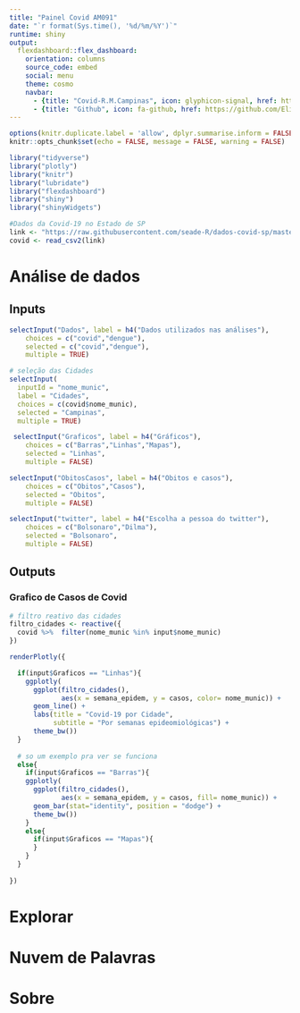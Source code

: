 ```yaml
---
title: "Painel Covid AM091"
date: "`r format(Sys.time(), '%d/%m/%Y')`"
runtime: shiny
output: 
  flexdashboard::flex_dashboard:
    orientation: columns
    source_code: embed
    social: menu
    theme: cosmo 
    navbar:  
      - {title: "Covid-R.M.Campinas", icon: glyphicon-signal, href: https://covid-rmc.netlify.app}
      - {title: "Github", icon: fa-github, href: https://github.com/Elizemiku/PainelCovidUnicamp}
---
```


```r
options(knitr.duplicate.label = 'allow', dplyr.summarise.inform = FALSE)
knitr::opts_chunk$set(echo = FALSE, message = FALSE, warning = FALSE)
```

<!-- podemos criar um chunk pegando os codigos do twitter de um R script depois -->

```r
library("tidyverse")
library("plotly")
library("knitr")
library("lubridate")
library("flexdashboard")
library("shiny")
library("shinyWidgets")
```

```r
#Dados da Covid-19 no Estado de SP
link <- "https://raw.githubusercontent.com/seade-R/dados-covid-sp/master/data/dados_covid_sp.csv"
covid <- read_csv2(link)
```

Análise de dados 
=====================================  

Inputs {.sidebar}
-----------------------------------------------------------------------


```r
selectInput("Dados", label = h4("Dados utilizados nas análises"), 
    choices = c("covid","dengue"), 
    selected = c("covid","dengue"),
    multiple = TRUE)

# seleção das Cidades
selectInput(
  inputId = "nome_munic", 
  label = "Cidades", 
  choices = c(covid$nome_munic),
  selected = "Campinas",
  multiple = TRUE)

 selectInput("Graficos", label = h4("Gráficos"), 
    choices = c("Barras","Linhas","Mapas"), 
    selected = "Linhas",
    multiple = FALSE)

selectInput("ObitosCasos", label = h4("Obitos e casos"), 
    choices = c("Obitos","Casos"), 
    selected = "Obitos",
    multiple = FALSE)

selectInput("twitter", label = h4("Escolha a pessoa do twitter"), 
    choices = c("Bolsonaro","Dilma"), 
    selected = "Bolsonaro",
    multiple = FALSE)
```

Outputs
-----------------------------------------------------------------------

### Grafico de Casos de Covid

```r
# filtro reativo das cidades 
filtro_cidades <- reactive({
  covid %>%  filter(nome_munic %in% input$nome_munic)
})

renderPlotly({

  if(input$Graficos == "Linhas"){
    ggplotly(
      ggplot(filtro_cidades(), 
             aes(x = semana_epidem, y = casos, color= nome_munic)) +
      geom_line() +
      labs(title = "Covid-19 por Cidade", 
           subtitle = "Por semanas epideomiológicas") +
      theme_bw())
  }
  
  # so um exemplo pra ver se funciona
  else{
    if(input$Graficos == "Barras"){
    ggplotly(
      ggplot(filtro_cidades(), 
             aes(x = semana_epidem, y = casos, fill= nome_munic)) +
      geom_bar(stat="identity", position = "dodge") +
      theme_bw()) 
    }
    else{
      if(input$Graficos == "Mapas"){
      }
    }
  }
  
})

```

Explorar
=====================================  

Nuvem de Palavras
=====================================  

Sobre
=====================================  

